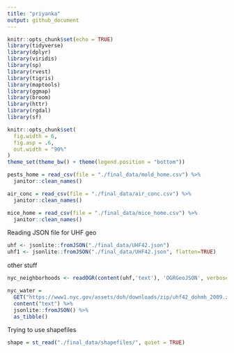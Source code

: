 ```yaml
---
title: "priyanka"
output: github_document
---
```


```r
knitr::opts_chunk$set(echo = TRUE)
library(tidyverse)
library(dplyr)
library(viridis)
library(sp)
library(rvest)
library(tigris)
library(maptools)
library(ggmap)
library(broom)
library(httr)
library(rgdal)
library(sf)

knitr::opts_chunk$set(
  fig.width = 6,
  fig.asp = .6,
  out.width = "90%"
)
theme_set(theme_bw() + theme(legend.position = "bottom"))
```

```r
pests_home = read_csv(file = "./final_data/mold_home.csv") %>%
  janitor::clean_names()

air_conc = read_csv(file = "./final_data/air_conc.csv") %>%
  janitor::clean_names()

mice_home = read_csv(file = "./final_data/mice_home.csv") %>%
  janitor::clean_names()

```

Reading JSON file for UHF geo
```r
uhf <- jsonlite::fromJSON("./final_data/UHF42.json")
uhf1 <- jsonlite::fromJSON("./final_data/UHF42.json", flatten=TRUE)

```

other stuff
```r
nyc_neighborhoods <- readOGR(content(uhf,'text'), 'OGRGeoJSON', verbose = F)

```


```r
nyc_water = 
  GET("https://www1.nyc.gov/assets/doh/downloads/zip/uhf42_dohmh_2009.zip") %>% 
  content("text") %>%
  jsonlite::fromJSON() %>%
  as_tibble()
```

Trying to use shapefiles
```r
shape = st_read("./final_data/shapefiles/", quiet = TRUE)
```

